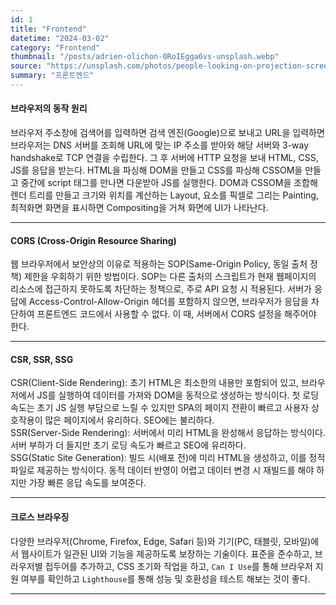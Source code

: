 ```yaml
---
id: 1
title: "Frontend"
datetime: "2024-03-02"
category: "Frontend"
thumbnail: "/posts/adrien-olichon-0RoIEgga6vs-unsplash.webp"
source: "https://unsplash.com/photos/people-looking-on-projection-screen-0RoIEgga6vs"
summary: "프론트엔드"
---
```


#### 브라우저의 동작 원리
브라우저 주소창에 검색어를 입력하면 검색 엔진(Google)으로 보내고 URL을 입력하면 브라우저는 DNS 서버를 조회해 URL에 맞는 IP 주소를 받아와 해당 서버와 3-way handshake로 TCP 연결을 수립한다. 그 후 서버에 HTTP 요청을 보내 HTML, CSS, JS를 응답을 받는다. HTML을 파싱해 DOM을 만들고 CSS를 파싱해 CSSOM을 만들고 중간에 script 태그를 만나면 다운받아 JS를 실행한다. DOM과 CSSOM을 조합해 렌더 트리를 만들고 크기와 위치를 계산하는 Layout, 요소를 픽셀로 그리는 Painting, 최적화면 화면을 표시하면 Compositing을 거쳐 화면에 UI가 나타난다.
<hr />

#### CORS (Cross-Origin Resource Sharing)
웹 브라우저에서 보안상의 이유로 적용하는 SOP(Same-Origin Policy, 동일 출처 정책) 제한을 우회하기 위한 방법이다. SOP는 다른 출처의 스크립트가 현재 웹페이지의 리소스에 접근하지 못하도록 차단하는 정책으로, 주로 API 요청 시 적용된다. 서버가 응답에 Access-Control-Allow-Origin 헤더를 포함하지 않으면, 브라우저가 응답을 차단하여 프론트엔드 코드에서 사용할 수 없다. 이 때, 서버에서 CORS 설정을 해주어야 한다.
<hr />

#### CSR, SSR, SSG
CSR(Client-Side Rendering): 초기 HTML은 최소한의 내용만 포함되어 있고, 브라우저에서 JS를 실행하여 데이터를 가져와 DOM을 동적으로 생성하는 방식이다. 첫 로딩 속도는 초기 JS 실행 부담으로 느릴 수 있지만 SPA의 페이지 전환이 빠르고 사용자 상호작용이 많은 페이지에서 유리하다. SEO에는 불리하다.  
SSR(Server-Side Rendering): 서버에서 미리 HTML을 완성해서 응답하는 방식이다. 서버 부하가 더 들지만 초기 로딩 속도가 빠르고 SEO에 유리하다.  
SSG(Static Site Generation): 빌드 시(배포 전)에 미리 HTML을 생성하고, 이를 정적 파일로 제공하는 방식이다. 동적 데이터 반영이 어렵고 데이터 변경 시 재빌드를 해야 하지만 가장 빠른 응답 속도를 보여준다.
<hr />

#### 크로스 브라우징
다양한 브라우저(Chrome, Firefox, Edge, Safari 등)와 기기(PC, 태블릿, 모바일)에서 웹사이트가 일관된 UI와 기능을 제공하도록 보장하는 기술이다. 표준을 준수하고, 브라우저별 접두어를 추가하고, CSS 초기화 작업을 하고, `Can I Use`를 통해 브라우저 지원 여부를 확인하고 `Lighthouse`를 통해 성능 및 호환성을 테스트 해보는 것이 좋다. 
<hr />

